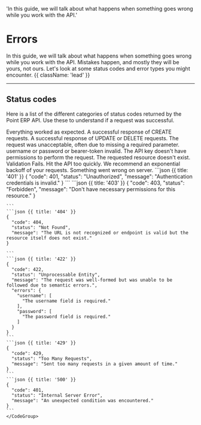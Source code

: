   'In this guide, we will talk about what happens when something goes wrong while you work with the API.'

# Errors

In this guide, we will talk about what happens when something goes wrong while you work with the API. Mistakes happen, and mostly they will be yours, not ours. Let's look at some status codes and error types you might encounter. {{ className: 'lead' }}

---

## Status codes

Here is a list of the different categories of status codes returned by the Point ERP API. Use these to understand if a request was successful.

<Row>
  <Col>
    <Properties>
      <Property name="200 - OK">
        Everything worked as expected.
      </Property>
      <Property name="201 - Created">
        A successful response of CREATE requests.
      </Property>
      <Property name="204 - No Content">
        A successful response of UPDATE or DELETE requests.
      </Property>
      <Property name="400 - Bad Request">
        The request was unacceptable, often due to missing a required parameter.
      </Property>
      <Property name="401 - Unauthorized">
        username or password or bearer-token invalid.
      </Property>
      <Property name="403 - Forbidden">
        The API key doesn't have permissions to perform the request.
      </Property>
      <Property name="404 - Not Found">
        The requested resource doesn't exist.
      </Property>
      <Property name="422 - Unprocessable Entity">
        Validation Fails.
      </Property>
      <Property name="429 - Too Many Requests">
        Hit the API too quickly. We recommend an exponential backoff of your requests.
      </Property>
      <Property name="500 - Internal Server Error">
        Something went wrong on server.
      </Property>
    </Properties>
  </Col>
  <Col sticky>
    <CodeGroup title="Error Response">
    ```json {{ title: '401' }}
    {
      "code": 401,
      "status": "Unauthorized",
      "message": "Authentication credentials is invalid."
    }
    ```
    ```json {{ title: '403' }}
    {
      "code": 403,
      "status": "Forbidden",
      "message": "Don't have necessary permissions for this resource."
    }

    ```
    ```json {{ title: '404' }}
    {
      "code": 404,
      "status": "Not Found",
      "message": "The URL is not recognized or endpoint is valid but the resource itself does not exist."
    }

    ```
    ```json {{ title: '422' }}
    {
      "code": 422,
      "status": "Unprocessable Entity",
      "message": "The request was well-formed but was unable to be followed due to semantic errors.",
      "errors": {
        "username": [
          "The username field is required."
        ],
        "password": [
          "The password field is required."
        ]
      }
    }
    ```
    ```json {{ title: '429' }}
    {
      "code": 429,
      "status": "Too Many Requests",
      "message": "Sent too many requests in a given amount of time."
    }
    ```
    ```json {{ title: '500' }}
    {
      "code": 401,
      "status": "Internal Server Error",
      "message": "An unexpected condition was encountered."
    }
    ```
    </CodeGroup>
  </Col>
</Row>